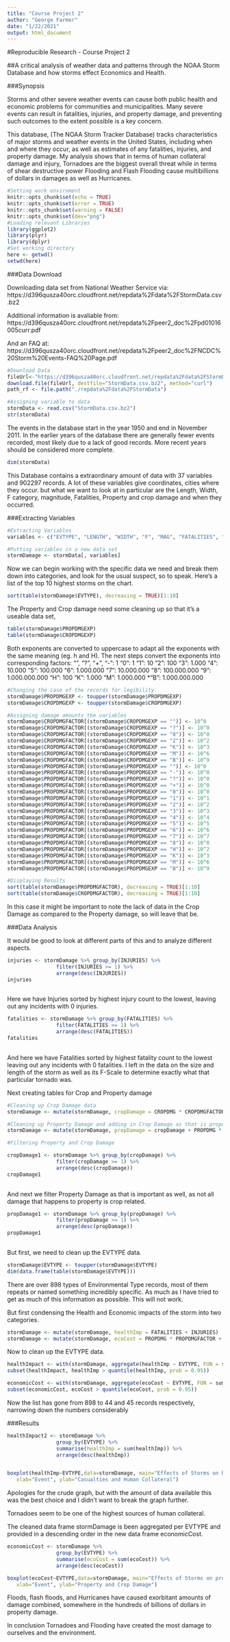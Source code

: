 ---
title: "Course Project 2"
author: "George Farmer"
date: "1/22/2021"
output: html_document
---
#Reproducible Research - Course Project 2

##A critical analysis of weather data and patterns through the NOAA Storm Database and how storms effect Economics and Health.

###Synopsis

Storms and other severe weather events can cause both public health and economic problems for communities and municipalities. Many severe events can result in fatalities, injuries, and property damage, and preventing such outcomes to the extent possible is a key concern.

This database, (The NOAA Storm Tracker Database) tracks characteristics of major storms and weather events in the United States, including when and where they occur, as well as estimates of any fatalities, injuries, and property damage. My analysis shows that in terms of human collateral damage and injury, Tornadoes are the biggest overall threat while in terms of shear destructive power Flooding and Flash Flooding cause multibillions of dollars in damages as well as Hurricanes.

```{r setup, include = TRUE, cache = FALSE}
#Setting work enviroment
knitr::opts_chunk$set(echo = TRUE)
knitr::opts_chunk$set(error = TRUE)
knitr::opts_chunk$set(warning = FALSE)
knitr::opts_chunk$set(dev="png")
#Loading relevant Libraries
library(ggplot2)  
library(plyr)
library(dplyr)
#Set working directory
here <- getwd()
setwd(here)
```
###Data Download

Downloading data set from National Weather Service via: 
https://d396qusza40orc.cloudfront.net/repdata%2Fdata%2FStormData.csv.bz2

Additional information is avaliable from:
https://d396qusza40orc.cloudfront.net/repdata%2Fpeer2_doc%2Fpd01016005curr.pdf

And an FAQ at:
https://d396qusza40orc.cloudfront.net/repdata%2Fpeer2_doc%2FNCDC%20Storm%20Events-FAQ%20Page.pdf

```{r echo = TRUE} 
#Download Data
fileUrl<-"https://d396qusza40orc.cloudfront.net/repdata%2Fdata%2FStormData.csv.bz2"
download.file(fileUrl, destfile="StormData.csv.bz2", method="curl")
path_rf <- file.path("./repdata%2Fdata%2FStormData")

#Assigning variable to data
stormData <- read.csv("StormData.csv.bz2")
str(stormData)
```

The events in the database start in the year 1950 and end in November 2011. In the earlier years of the database there are generally fewer events recorded, most likely due to a lack of good records. More recent years should be considered more complete.

```{r echo = TRUE}
dim(stormData)
```

This Database contains a extraordinary amount of data with 37 variables and 902297 records. A lot of these variables give coordinates, cities where they occur. but what we want to look at in particular are the Length, Width, F category, magnitude, Fatalities, Property and crop damage and when they occurred. 

###Extracting Variables
```{r echo = TRUE}

#Extracting Variables
variables <- c("EVTYPE", "LENGTH", "WIDTH", "F", "MAG", "FATALITIES", "INJURIES", "PROPDMGEXP", "PROPDMG", "CROPDMG", "CROPDMGEXP")

#Putting variables in a new data set
stormDamage <- stormData[, variables]

```

Now we can begin working with the specific data we need and break them down into categories, and look for the usual suspect, so to speak. Here's a list of the top 10 highest storms on the chart.

```{r echo = TRUE}
sort(table(stormDamage$EVTYPE), decreasing = TRUE)[1:10]
```

The Property and Crop damage need some cleaning up so that it's a useable data set, 

```{r echo = TRUE}
table(stormDamage$PROPDMGEXP)
table(stormDamage$CROPDMGEXP)
```

Both exponents are converted to uppercase to adapt all the exponents with the same meaning (eg. h and H). The next steps convert the exponents into corresponding factors:
“”, “?”, “+”, “-”: 1
“0”: 1
“1”: 10
“2”: 100
“3”: 1.000
“4”: 10.000
“5”: 100.000
“6”: 1.000.000
“7”: 10.000.000
“8”: 100.000.000
“9”: 1.000.000.000
“H”: 100
“K”: 1.000
“M”: 1.000.000
*“B”: 1.000.000.000


```{r echo = TRUE}
#Changing the case of the records for legibility
stormDamage$PROPDMGEXP <- toupper(stormDamage$PROPDMGEXP)
stormDamage$CROPDMGEXP <- toupper(stormDamage$CROPDMGEXP)

#Assigning damage amounts the variables
stormDamage$CROPDMGFACTOR[(stormDamage$CROPDMGEXP == "")] <- 10^0
stormDamage$CROPDMGFACTOR[(stormDamage$CROPDMGEXP == "?")] <- 10^0
stormDamage$CROPDMGFACTOR[(stormDamage$CROPDMGEXP == "0")] <- 10^0
stormDamage$CROPDMGFACTOR[(stormDamage$CROPDMGEXP == "2")] <- 10^2
stormDamage$CROPDMGFACTOR[(stormDamage$CROPDMGEXP == "K")] <- 10^3
stormDamage$CROPDMGFACTOR[(stormDamage$CROPDMGEXP == "M")] <- 10^6
stormDamage$CROPDMGFACTOR[(stormDamage$CROPDMGEXP == "B")] <- 10^9
stormDamage$PROPDMGFACTOR[(stormDamage$PROPDMGEXP == "")] <- 10^0
stormDamage$PROPDMGFACTOR[(stormDamage$PROPDMGEXP == "-")] <- 10^0
stormDamage$PROPDMGFACTOR[(stormDamage$PROPDMGEXP == "?")] <- 10^0
stormDamage$PROPDMGFACTOR[(stormDamage$PROPDMGEXP == "+")] <- 10^0
stormDamage$PROPDMGFACTOR[(stormDamage$PROPDMGEXP == "0")] <- 10^0
stormDamage$PROPDMGFACTOR[(stormDamage$PROPDMGEXP == "1")] <- 10^1
stormDamage$PROPDMGFACTOR[(stormDamage$PROPDMGEXP == "2")] <- 10^2
stormDamage$PROPDMGFACTOR[(stormDamage$PROPDMGEXP == "3")] <- 10^3
stormDamage$PROPDMGFACTOR[(stormDamage$PROPDMGEXP == "4")] <- 10^4
stormDamage$PROPDMGFACTOR[(stormDamage$PROPDMGEXP == "5")] <- 10^5
stormDamage$PROPDMGFACTOR[(stormDamage$PROPDMGEXP == "6")] <- 10^6
stormDamage$PROPDMGFACTOR[(stormDamage$PROPDMGEXP == "7")] <- 10^7
stormDamage$PROPDMGFACTOR[(stormDamage$PROPDMGEXP == "8")] <- 10^8
stormDamage$PROPDMGFACTOR[(stormDamage$PROPDMGEXP == "H")] <- 10^2
stormDamage$PROPDMGFACTOR[(stormDamage$PROPDMGEXP == "K")] <- 10^3
stormDamage$PROPDMGFACTOR[(stormDamage$PROPDMGEXP == "M")] <- 10^6
stormDamage$PROPDMGFACTOR[(stormDamage$PROPDMGEXP == "B")] <- 10^9

#Displaying Results
sort(table(stormDamage$PROPDMGFACTOR), decreasing = TRUE)[1:10]
sort(table(stormDamage$CROPDMGFACTOR), decreasing = TRUE)[1:10]

```

In this case it might be important to note the lack of data in the Crop Damage as compared to the Property damage, so will leave that be.

###Data Analysis

It would be good to look at different parts of this and to analyze different aspects.


```{r echo = TRUE}
injuries <- stormDamage %>% group_by(INJURIES) %>%
                filter(INJURIES >= 1) %>%
                arrange(desc(INJURIES))
injuries
                
```

Here we have Injuries sorted by highest injury count to the lowest, leaving out any incidents with 0 injuries.

```{r echo = TRUE}
fatalities <- stormDamage %>% group_by(FATALITIES) %>%
                filter(FATALITIES >= 1) %>%
                arrange(desc(FATALITIES))
fatalities
                
```

And here we have Fatalities sorted by highest fatality count to the lowest leaving out any incidents with 0 fatalities. I left in the data on the size and length of the storm as well as its F-Scale to determine exactly what that particular tornado was.

Next creating tables for Crop and Property damage

```{r echo = TRUE}

#Cleaning up Crop Damage data 
stormDamage <- mutate(stormDamage, cropDamage = CROPDMG * CROPDMGFACTOR)

#Cleaning up Property Damage and adding in Crop Damage as that is property damage as well.
stormDamage <- mutate(stormDamage, propDamage = cropDamage + PROPDMG * PROPDMGFACTOR)

#Filtering Property and Crop Damage

cropDamage1 <- stormDamage %>% group_by(cropDamage) %>%
                filter(cropDamage >= 1) %>%
                arrange(desc(cropDamage))
cropDamage1
                
```

And next we filter Property Damage as that is important as well, as not all damage that happens to property is crop related.

```{r echo = TRUE}
propDamage1 <- stormDamage %>% group_by(propDamage) %>%
                filter(propDamage >= 1) %>%
                arrange(desc(propDamage))
propDamage1
                
```

But first, we need to clean up the EVTYPE data.

```{r echo = TRUE}
stormDamage$EVTYPE <- toupper(stormDamage$EVTYPE)
dim(data.frame(table(stormDamage$EVTYPE)))
```

There are over 898 types of Environmental Type records, most of them repeats or named something incredibly specific. As much as I have tried to get as much of this information as possible. This will not work. 

But first condensing the Health and Economic impacts of the storm into two categories.

```{r echo = TRUE}
stormDamage <- mutate(stormDamage, healthImp = FATALITIES + INJURIES)
stormDamage <- mutate(stormDamage, ecoCost = PROPDMG * PROPDMGFACTOR + CROPDMG * CROPDMGFACTOR)
``` 

Now to clean up the EVTYPE data.
 
```{r echo = true}
healthImpact <- with(stormDamage, aggregate(healthImp ~ EVTYPE, FUN = sum))
subset(healthImpact, healthImp > quantile(healthImp, prob = 0.95))

economicCost <- with(stormDamage, aggregate(ecoCost ~ EVTYPE, FUN = sum))
subset(economicCost, ecoCost > quantile(ecoCost, prob = 0.95))
```
 

Now the list has gone from 898 to 44 and 45 records respectively, narrowing down the numbers considerably

 
###Results

```{r echo = TRUE}
healthImpact2 <- stormDamage %>% 
                group_by(EVTYPE) %>% 
                summarise(healthImp = sum(healthImp)) %>% 
                arrange(desc(healthImp))


boxplot(healthImp~EVTYPE,data=stormDamage, main="Effects of Storms on human life",
   xlab="Event", ylab="Casualties and Human Collateral")

```


Apologies for the crude graph, but with the amount of data available this was the best choice and I didn't want to break the graph further.

Tornadoes seem to be one of the highest sources of human collateral. 

 

The cleaned data frame stormDamage is been aggregated per EVTYPE and provided in a descending order in the new data frame economicCost.

```{r echo = TRUE}
economicCost <- stormDamage %>% 
                group_by(EVTYPE) %>% 
                summarise(ecoCost = sum(ecoCost)) %>% 
                arrange(desc(ecoCost))

boxplot(ecoCost~EVTYPE,data=stormDamage, main="Effects of Storms on property and crop damage",
   xlab="Event", ylab="Property and Crop Damage")

```

Floods, flash floods, and Hurricanes have caused exorbitant amounts of damage combined, somewhere in the hundreds of billions of dollars in property damage.

In conclusion Tornadoes and Flooding have created the most damage to ourselves and the environment.